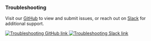 
### Troubleshooting

Visit our
[GitHub](https://github.com/carbon-design-system/ibm-cloud-cognitive/tree/main/packages/security)
to view and submit issues, or reach out on
[Slack](https://ibm-security.slack.com/archives/C013ZTX0N6B) for additional
support.

<Row>
  <Column>
    <a
      className="storybook__link--image"
      href="https://github.com/carbon-design-system/ibm-cloud-cognitive/tree/main/packages/security"
      rel="noopener noreferrer"
      target="_blank"
    >
      <img alt="Troubleshooting GitHub link" src={github} />
    </a>
  </Column>

  <Column>
    <a className="storybook__link--image" href="https://app.slack.com/client/T1V6D3RT7/CRV39QKP0" rel="noopener noreferrer" target="_blank">
      <img alt="Troubleshooting Slack link" src={slack} />
    </a>
  </Column>
</Row>
